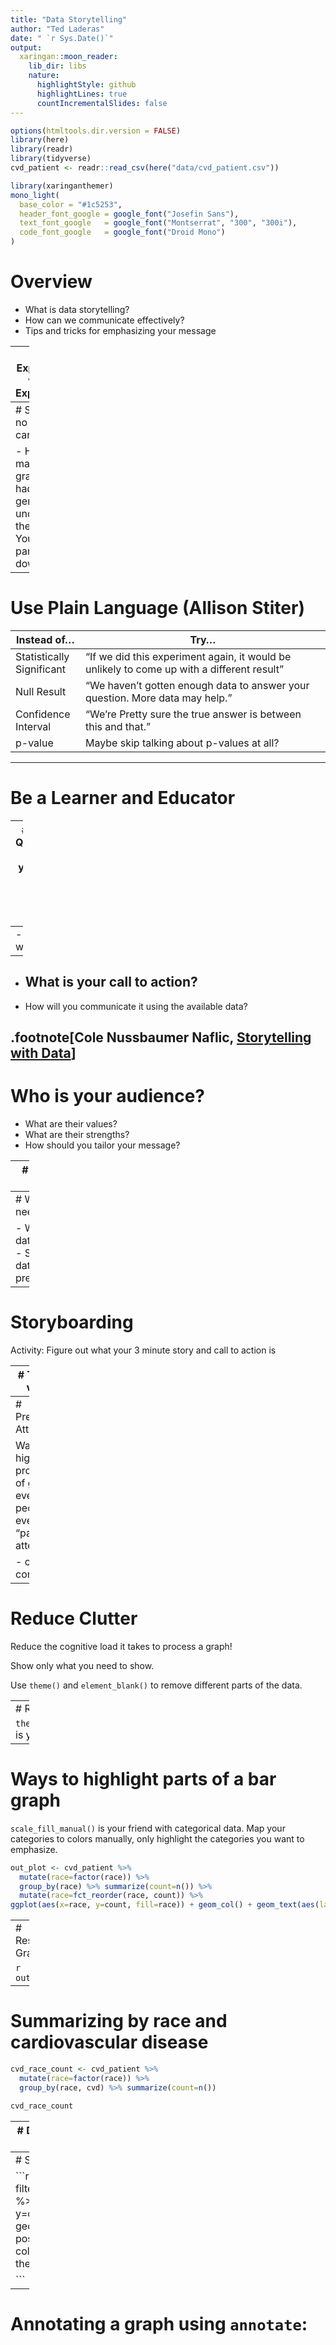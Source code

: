 ```yaml
---
title: "Data Storytelling"
author: "Ted Laderas"
date: " `r Sys.Date()`"
output:
  xaringan::moon_reader:
    lib_dir: libs
    nature:
      highlightStyle: github
      highlightLines: true
      countIncrementalSlides: false
---
```



```r
options(htmltools.dir.version = FALSE)
library(here)
library(readr)
library(tidyverse)
cvd_patient <- readr::read_csv(here("data/cvd_patient.csv"))
```

```r
library(xaringanthemer)
mono_light(
  base_color = "#1c5253",
  header_font_google = google_font("Josefin Sans"),
  text_font_google   = google_font("Montserrat", "300", "300i"),
  code_font_google   = google_font("Droid Mono")
)
```

# Overview

- What is data storytelling?
- How can we communicate effectively?
- Tips and tricks for emphasizing your message

---
# Exploratory versus Explanatory

- Exploratory analysis: exploring and understanding the data, conducting the analysis
- Explanatory analysis: explaining your findings from your analysis in a coherent narrative that leads to a call to action

---
# Seriously, no one cares

- How many graphs you had to generate to understand the data!
- You need to pare things down!

---
# Use Plain Language (Allison Stiter)

| Instead of...                | Try...                                                                                         |
|---------------------------|---------------------------------------------------------------------------------------------|
| Statistically Significant | "If we did this experiment again, it  would be unlikely to come up with a different result" |
| Null Result               | "We haven't gotten enough data to answer your question. More data may help."                |
| Confidence Interval       | "We're Pretty sure the true answer is between this and that."                               |
| p-value                   | Maybe skip talking about p-values at all?                                                   |

---

# Be a Learner and Educator



---
# Three Questions before you even make slides and figures

--
- For whom?
--

- What is your call to action?
--

- How will you communicate it using the available data?

.footnote[Cole Nussbaumer Naflic, [Storytelling with Data](http://www.storytellingwithdata.com/books)]
---
# Who is your audience?

- What are their values?
- What are their strengths?
- How should you tailor your message?

---
# What is your call to action?

- What action do you want your audience to take?

---
# What data do you need to tell your story?

- What datasets/tables/metrics?
- Should you subset the data
- How should you present it visually?

---

# Storyboarding

Activity: Figure out what your 3 minute story and call to action is

---
# Types of visuals

- Numbers
- Barplots
- Lineplots
- Heatmaps

---
# Preattentive Attributes

Ways to highlight properties of graphs even before people are even "paying attention".

- color
- contrast

---
# Reduce Clutter

Reduce the cognitive load it takes to process a graph!

Show only what you need to show.

Use `theme()` and `element_blank()` to remove different parts of the data.

---
# Removing Legends

`theme(legend.position="none")` is your friend.

---

# Ways to highlight parts of a bar graph

`scale_fill_manual()` is your friend with categorical data. Map your categories to colors manually, only highlight the categories you want to emphasize.

```r
out_plot <- cvd_patient %>% 
  mutate(race=factor(race)) %>% 
  group_by(race) %>% summarize(count=n()) %>% 
  mutate(race=fct_reorder(race, count)) %>%
ggplot(aes(x=race, y=count, fill=race)) + geom_col() + geom_text(aes(label=race, y=count+1000)) + scale_fill_manual(values=c("Black/AfAm"="blue", "AmInd"="grey", "White"="grey", "Asian/PI"="grey")) + theme(legend.position = "none", axis.text.x = element_blank(), axis.title.y = element_blank()) + ggtitle("African Americans are 3rd in the demographics of the data") 

```
---
# Resulting Graph

```r
out_plot
```
---

# Summarizing by race and cardiovascular disease

```r
cvd_race_count <- cvd_patient %>% 
  mutate(race=factor(race)) %>% 
  group_by(race, cvd) %>% summarize(count=n())

cvd_race_count
```

---
# Decluttering a heatmap using `theme()`

```r
cvd_race_count %>% ggplot(aes(x=cvd, y=race, fill=count)) + geom_tile(color="black") +
  scale_fill_gradient(low="white", high="red") + geom_text(aes(label=count)) + theme_minimal() + theme(legend.position = "none", axis.title.x = element_blank(), axis.title.y = element_blank())

```
---
# Subsetting using filter

```r
cvd_race_count %>% filter(race=="Black/AfAm") %>% ggplot(aes(x=race, y=count, fill=cvd)) + geom_bar(stat="identity", position = "fill", color="black") + theme_minimal()

```


---
# Annotating a graph using `annotate`:


